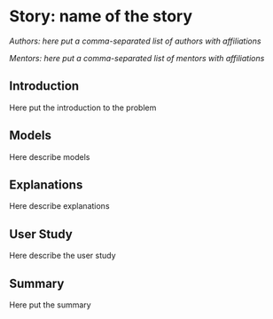 # Story: name of the story

*Authors: here put a comma-separated list of authors with affiliations*

*Mentors: here put a comma-separated list of mentors with affiliations*

## Introduction 

Here put the introduction to the problem

## Models 

Here describe models

## Explanations 

Here describe explanations

## User Study 

Here describe the user study

## Summary 

Here put the summary

